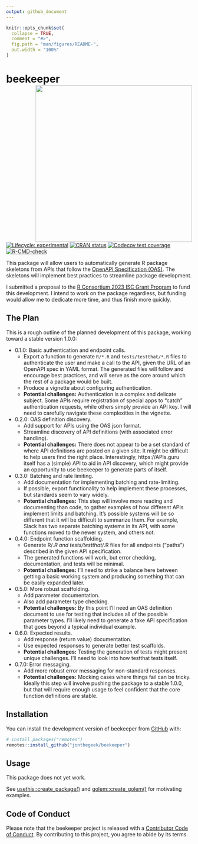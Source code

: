 ```yaml
---
output: github_document
---
```


<!-- README.md is generated from README.Rmd. Please edit that file -->

```r
knitr::opts_chunk$set(
  collapse = TRUE,
  comment = "#>",
  fig.path = "man/figures/README-",
  out.width = "100%"
)
```

# beekeeper <a href="https://jonthegeek.github.io/beekeeper/"><img src="man/figures/logo.svg" align="right" height="424" /></a>

<!-- badges: start -->
[![Lifecycle: experimental](https://img.shields.io/badge/lifecycle-experimental-orange.svg)](https://lifecycle.r-lib.org/articles/stages.html#experimental)
[![CRAN status](https://www.r-pkg.org/badges/version/beekeeper)](https://CRAN.R-project.org/package=beekeeper)
[![Codecov test coverage](https://codecov.io/gh/jonthegeek/beekeeper/branch/main/graph/badge.svg)](https://app.codecov.io/gh/jonthegeek/beekeeper?branch=main)
[![R-CMD-check](https://github.com/jonthegeek/beekeeper/actions/workflows/R-CMD-check.yaml/badge.svg)](https://github.com/jonthegeek/beekeeper/actions/workflows/R-CMD-check.yaml)
<!-- badges: end -->

This package will allow users to automatically generate R package skeletons from APIs that follow the [OpenAPI Specification (OAS)](https://spec.openapis.org/oas/v3.1.0). 
The skeletons will implement best practices to streamline package development.

I submitted a proposal to the [R Consortium 2023 ISC Grant Program](https://www.r-consortium.org/all-projects/call-for-proposals) to fund this development.
I intend to work on the package regardless, but funding would allow me to dedicate more time, and thus finish more quickly.

## The Plan

This is a rough outline of the planned development of this package, working toward a stable version 1.0.0:

-   0.1.0: Basic authentication and endpoint calls.
    -   Export a function to generate `R/*.R` and `tests/testthat/*.R` files to authenticate the user and make a call to the API, given the URL of an OpenAPI spec in YAML format. The generated files will follow and encourage best practices, and will serve as the core around which the rest of a package would be built.
    -   Produce a vignette about configuring authentication.
    -   **Potential challenges:** Authentication is a complex and delicate subject. Some APIs require registration of special apps to "catch" authentication requests, while others simply provide an API key. I will need to carefully navigate these complexities in the vignette.
-   0.2.0: OAS definition discovery.
    -   Add support for APIs using the OAS json format.
    -   Streamline discovery of API definitions (with associated error handling).
    -   **Potential challenges:** There does not appear to be a set standard of where API definitions are posted on a given site. It might be difficult to help users find the right place. Interestingly, https://APIs.guru itself has a (simple) API to aid in API discovery, which might provide an opportunity to use beekeeper to generate parts of itself.
-   0.3.0: Batching and rate limiting.
    -   Add documentation for implementing batching and rate-limiting. 
    -   If possible, export functionality to help implement these processes, but standards seem to vary widely.
    -   **Potential challenges:** This step will involve more reading and documenting than code, to gather examples of how different APIs implement limits and batching. It's possible systems will be so different that it will be difficult to summarize them. For example, Slack has two separate batching systems in its API, with some functions moved to the newer system, and others not.
-   0.4.0: Endpoint function scaffolding.
    -   Generate R/*.R and tests/testthat/*.R files for all endpoints ("paths") described in the given API specification. 
    -   The generated functions will work, but error checking, documentation, and tests will be minimal.
    -   **Potential challenges:** I'll need to strike a balance here between getting a basic working system and producing something that can be easily expanded later.
-   0.5.0: More robust scaffolding.
    -   Add parameter documentation.
    -   Also add parameter type checking.
    -   **Potential challenges:** By this point I'll need an OAS definition document to use for testing that includes all of the possible parameter types. I'll likely need to generate a fake API specification that goes beyond a typical individual example.
-   0.6.0: Expected results.
    -   Add response (return value) documentation.
    -   Use expected responses to generate better test scaffolds.
    -   **Potential challenges:** Testing the generation of tests might present unique challenges. I'll need to look into how testthat tests itself.
-   0.7.0: Error messaging.
    -   Add more robust error messaging for non-standard responses.
    -   **Potential challenges:** Mocking cases where things fail can be tricky. Ideally this step will involve pushing the package to a stable 1.0.0, but that will require enough usage to feel confident that the core function definitions are stable. 


## Installation

You can install the development version of beekeeper from [GitHub](https://github.com/) with:

``` r
# install.packages("remotes")
remotes::install_github("jonthegeek/beekeeper")
```

## Usage

This package does not yet work.

See [usethis::create_package()](https://usethis.r-lib.org/reference/create_package.html) and [golem::create_golem()](https://thinkr-open.github.io/golem/reference/create_golem.html) for motivating examples.


## Code of Conduct

Please note that the beekeeper project is released with a [Contributor Code of Conduct](https://jonthegeek.github.io/beekeeper/CODE_OF_CONDUCT.html). By contributing to this project, you agree to abide by its terms.
